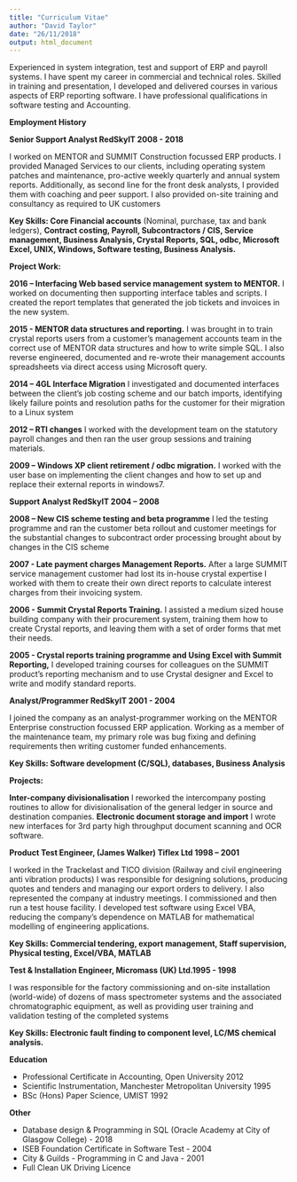 ```yaml
---
title: "Curriculum Vitae"
author: "David Taylor"
date: "26/11/2018"
output: html_document
---
```

Experienced in system integration, test and support of ERP and payroll systems. I have spent my career in commercial and technical roles. Skilled in training and presentation, I developed and delivered courses in various aspects of ERP reporting software. I have professional qualifications in software testing and Accounting.

**Employment History**

**Senior Support Analyst RedSkyIT 2008 - 2018**

I worked on MENTOR and SUMMIT Construction focussed ERP products. I provided Managed Services to our clients, including operating system patches and maintenance, pro-active weekly quarterly and annual system reports. Additionally, as second line for the front desk analysts, I provided them with coaching and peer support. I also provided on-site training and consultancy as required to UK customers

**Key Skills: Core Financial accounts** (Nominal, purchase, tax and bank ledgers), **Contract costing, Payroll, Subcontractors / CIS, Service management, Business Analysis, Crystal Reports, SQL, odbc, Microsoft Excel, UNIX, Windows, Software testing, Business Analysis.**

**Project Work:**

**2016 – Interfacing Web based service management system to MENTOR.** I worked on documenting then supporting interface tables and scripts. I created the report templates that generated the job tickets and invoices in the new system.

**2015 - MENTOR data structures and reporting.** I was brought in to train crystal reports users from a customer's management accounts team in the correct use of MENTOR data structures and how to write simple SQL. I also reverse engineered, documented and re-wrote their management accounts spreadsheets via direct access using Microsoft query.

**2014 – 4GL Interface Migration** I investigated and documented interfaces between the client's job costing scheme and our batch imports, identifying likely failure points and resolution paths for the customer for their migration to a Linux system

**2012 – RTI changes** I worked with the development team on the statutory payroll changes and then ran the user group sessions and training materials.

**2009 – Windows XP client retirement / odbc migration.** I worked with the user base on implementing the client changes and how to set up and replace their external reports in windows7.

**Support Analyst RedSkyIT 2004 – 2008**

**2008 – New CIS scheme testing and beta programme** I led the testing programme and ran the customer beta rollout and customer meetings for the substantial changes to subcontract order processing brought about by changes in the CIS scheme

**2007 - Late payment charges Management Reports.** After a large SUMMIT service management customer had lost its in-house crystal expertise I worked with them to create their own direct reports to calculate interest charges from their invoicing system.

**2006 - Summit Crystal Reports Training.** I assisted a medium sized house building company with their procurement system, training them how to create Crystal reports, and leaving them with a set of order forms that met their needs.

**2005 - Crystal reports training programme and Using Excel with Summit Reporting,** I developed training courses for colleagues on the SUMMIT product's reporting mechanism and to use Crystal designer and Excel to write and modify standard reports.

**Analyst/Programmer RedSkyIT 2001 - 2004**

I joined the company as an analyst-programmer working on the MENTOR Enterprise construction focussed ERP application. Working as a member of the maintenance team, my primary role was bug fixing and defining requirements then writing customer funded enhancements.

**Key Skills: Software development (C/SQL), databases, Business Analysis**

**Projects:**

**Inter-company divisionalisation** I reworked the intercompany posting routines to allow for divisionalisation of the general ledger in source and destination companies. **Electronic document storage and import** I wrote new interfaces for 3rd party high throughput document scanning and OCR software.

**Product Test Engineer, (James Walker) Tiflex Ltd 1998 – 2001**

I worked in the Trackelast and TICO division (Railway and civil engineering anti vibration products) I was responsible for designing solutions, producing quotes and tenders and managing our export orders to delivery. I also represented the company at industry meetings. I commissioned and then run a test house facility. I developed test software using Excel VBA, reducing the company's dependence on MATLAB for mathematical modelling of engineering applications.

**Key Skills: Commercial tendering, export management, Staff supervision, Physical testing, Excel/VBA, MATLAB**

**Test &amp; Installation Engineer, Micromass (UK) Ltd.1995 - 1998**

I was responsible for the factory commissioning and on-site installation (world-wide) of dozens of mass spectrometer systems and the associated chromatographic equipment, as well as providing user training and validation testing of the completed systems

**Key Skills: Electronic fault finding to component level, LC/MS chemical analysis.**

**Education**

- Professional Certificate in Accounting, Open University 2012
- Scientific Instrumentation, Manchester Metropolitan University 1995
- BSc (Hons) Paper Science, UMIST 1992

**Other**

- Database design &amp; Programming in SQL (Oracle Academy at City of Glasgow College) - 2018
- ISEB Foundation Certificate in Software Test - 2004
- City &amp; Guilds - Programming in C and Java - 2001
- Full Clean UK Driving Licence